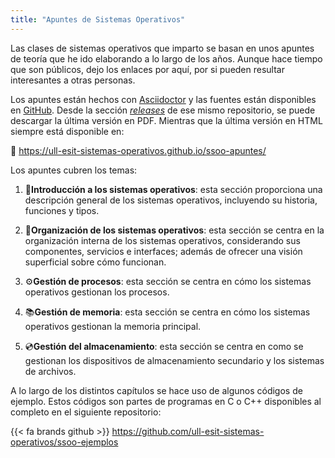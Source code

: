 ```yaml
---
title: "Apuntes de Sistemas Operativos"
---
```


Las clases de sistemas operativos que imparto se basan en unos apuntes de teoría que he ido elaborando a lo largo de los años. Aunque hace tiempo que son públicos, dejo los enlaces por aquí, por si pueden resultar interesantes a otras personas.

Los apuntes están hechos con [Asciidoctor](https://asciidoctor.org/) y las fuentes están disponibles en [GitHub](https://github.com/ull-esit-sistemas-operativos/ssoo-apuntes). Desde la sección [*releases*](https://github.com/ull-esit-sistemas-operativos/ssoo-apuntes/releases) de ese mismo repositorio, se puede descargar la última versión en PDF. Mientras que la última versión en HTML siempre está disponible en:

🔗 [https://ull-esit-sistemas-operativos.github.io/ssoo-apuntes/](https://ull-esit-sistemas-operativos.github.io/ssoo-apuntes/)

Los apuntes cubren los temas:

1. 📝**Introducción a los sistemas operativos**: esta sección proporciona una descripción general de los sistemas operativos, incluyendo su historia, funciones y tipos.
    
2. 🫧**Organización de los sistemas operativos**: esta sección se centra en la organización interna de los sistemas operativos, considerando sus componentes, servicios e interfaces; además de ofrecer una visión superficial sobre cómo funcionan.
    
3. ⚙️**Gestión de procesos**: esta sección se centra en cómo los sistemas operativos gestionan los procesos.
    
4. 📚**Gestión de memoria**: esta sección se centra en cómo los sistemas operativos gestionan la memoria principal.
    
5. 💿**Gestión del almacenamiento**: esta sección se centra en como se gestionan los dispositivos de almacenamiento secundario y los sistemas de archivos.
    
A lo largo de los distintos capítulos se hace uso de algunos códigos de ejemplo. Estos códigos son partes de programas en C o C++ disponibles al completo en el siguiente repositorio:

{{< fa brands github >}} [https://github.com/ull-esit-sistemas-operativos/ssoo-ejemplos](https://github.com/ull-esit-sistemas-operativos/ssoo-ejemplos)
